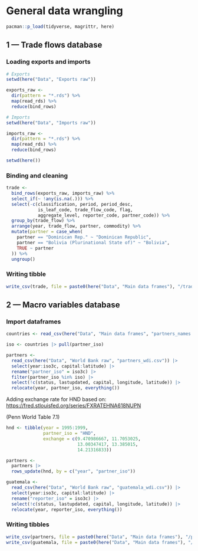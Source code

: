 # General data wrangling

```r
pacman::p_load(tidyverse, magrittr, here)
```

## 1 --- Trade flows database

### Loading exports and imports

```r
# Exports
setwd(here("Data", "Exports raw"))

exports_raw <- 
  dir(pattern = "*.rds") %>% 
  map(read_rds) %>% 
  reduce(bind_rows)

# Imports
setwd(here("Data", "Imports raw"))

imports_raw <-
  dir(pattern = "*.rds") %>%
  map(read_rds) %>%
  reduce(bind_rows)

setwd(here())
```

### Binding and cleaning

```r
trade <- 
  bind_rows(exports_raw, imports_raw) %>% 
  select_if(~ !any(is.na(.))) %>% 
  select(-c(classification, period, period_desc, 
            is_leaf_code, trade_flow_code, flag, 
            aggregate_level, reporter_code, partner_code)) %>% 
  group_by(trade_flow) %>% 
  arrange(year, trade_flow, partner, commodity) %>% 
  mutate(partner = case_when(
    partner == "Dominican Rep." ~ "Dominican Republic",
    partner == "Bolivia (Plurinational State of)" ~ "Bolivia",
    TRUE ~ partner
  )) %>% 
  ungroup()
```

### Writing tibble

```r
write_csv(trade, file = paste0(here("Data", "Main data frames"), "/trade_flows.csv"))
```

## 2 --- Macro variables database

### Import dataframes

```r
countries <- read_csv(here("Data", "Main data frames", "partners_names.csv"))
```

```r
iso <- countries |> pull(partner_iso)

partners <- 
  read_csv(here("Data", "World Bank raw", "partners_wdi.csv")) |> 
  select(year:iso3c, capital:latitude) |> 
  rename("partner_iso" = iso3c) |> 
  filter(partner_iso %in% iso) |> 
  select(!c(status, lastupdated, capital, longitude, latitude)) |> 
  relocate(year, partner_iso, everything())
```

Adding exchange rate for HND based on: <https://fred.stlouisfed.org/series/FXRATEHNA618NUPN>

(Penn World Table 7.1)

```r
hnd <- tibble(year = 1995:1999,
              partner_iso = "HND",
              exchange = c(9.470986667, 11.7053025,
                           13.00347417, 13.385015,
                           14.21316833))

partners <- 
  partners |> 
  rows_update(hnd, by = c("year", "partner_iso"))
```

```r
guatemala <- 
  read_csv(here("Data", "World Bank raw", "guatemala_wdi.csv")) |> 
  select(year:iso3c, capital:latitude) |> 
  rename("reporter_iso" = iso3c) |> 
  select(!c(status, lastupdated, capital, longitude, latitude)) |> 
  relocate(year, reporter_iso, everything())
```

### Writing tibbles

```r
write_csv(partners, file = paste0(here("Data", "Main data frames"), "/partners_macro.csv"))
write_csv(guatemala, file = paste0(here("Data", "Main data frames"), "/gtm_macro.csv"))
```
